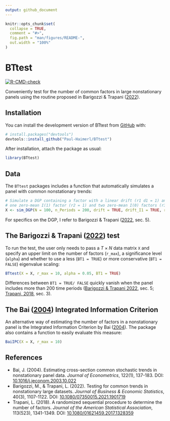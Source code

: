 ```yaml
---
output: github_document
---
```


<!-- README.md is generated from README.Rmd. Please edit that file -->

```r
knitr::opts_chunk$set(
  collapse = TRUE,
  comment = "#>",
  fig.path = "man/figures/README-",
  out.width = "100%"
)
```

# BTtest

<!-- badges: start -->

<!-- [![CRAN\_Version\_Badge](http://www.r-pkg.org/badges/version/BTtest)](https://cran.r-project.org/package=BTtest) -->
<!-- [![CRAN\_Downloads\_Badge](https://cranlogs.r-pkg.org/badges/grand-total/BTtest)](https://cran.r-project.org/package=BTtest) -->
[![R-CMD-check](https://github.com/Paul-Haimerl/BTtest/actions/workflows/R-CMD-check.yaml/badge.svg)](https://github.com/Paul-Haimerl/BTtest/actions/workflows/R-CMD-check.yaml)
<!-- badges: end -->

Conveniently test for the number of common factors in large nonstationary panels using the routine proposed in Barigozzi & Trapani ([2022](https://doi.org/10.1080/07350015.2021.1901719)).

## Installation

You can install the development version of BTtest from [GitHub](https://github.com/) with:

``` r
# install.packages("devtools")
devtools::install_github("Paul-Haimerl/BTtest")
```

After installation, attach the package as usual:

``` r
library(BTtest)
```

## Data

The `BTtest` packages includes a function that automatically simulates a panel with common nonstationary trends:

``` r
# Simulate a DGP containing a factor with a linear drift (r1 d1 = 1) and I(1) process (d2 = 1), 
# one zero-mean I(1) factor (r2 = 1) and two zero-mean I(0) factors (r3 = 2)
X <- sim_DGP(N = 100, n_Periods = 200, drift = TRUE, drift_I1 = TRUE, r_I1 = 2, r_I0 = 2)
```

For specifics on the DGP, I refer to Barigozzi & Trapani ([2022](https://doi.org/10.1080/07350015.2021.1901719), sec. 5).

## The Barigozzi & Trapani ([2022](https://doi.org/10.1080/07350015.2021.1901719)) test

To run the test, the user only needs to pass a $T \times N$ data matrix `X` and specify an upper limit on the number of factors (`r_max`), a significance level (`alpha`) and whether to use a less (`BT1 = TRUE`) or more conservative (`BT1 = FALSE`) eigenvalue scaling:

``` r
BTtest(X = X, r_max = 10, alpha = 0.05, BT1 = TRUE)
```

Differences between `BT1 = TRUE/ FALSE` quickly vanish when the panel includes more than 200 time periods ([Barigozzi & Trapani 2022](https://doi.org/10.1080/07350015.2021.1901719), sec. 5; [Trapani, 2018](https://doi.org/10.1080/01621459.2017.1328359), sec. 3).

## The Bai ([2004](https://doi.org/10.1016/j.jeconom.2003.10.022)) Integrated Information Criterion

An alternative way of estimating the number of factors in a nonstationary panel is the Integrated Information Criterion by Bai ([2004](https://doi.org/10.1016/j.jeconom.2003.10.022)). The package also contains a function to easily evaluate this measure:

``` r
BaiIPC(X = X, r_max = 10)
```

## References

-   Bai, J. (2004). Estimating cross-section common stochastic trends in nonstationary panel data. *Journal of Econometrics*, 122(1), 137-183. DOI: [10.1016/j.jeconom.2003.10.022](https://doi.org/10.1016/j.jeconom.2003.10.022)
-   Barigozzi, M., & Trapani, L. (2022). Testing for common trends in nonstationary large datasets. *Journal of Business & Economic Statistics*, 40(3), 1107-1122. DOI: [10.1080/07350015.2021.1901719](https://doi.org/10.1080/07350015.2021.1901719)
-   Trapani, L. (2018). A randomized sequential procedure to determine the number of factors. *Journal of the American Statistical Association*, 113(523), 1341-1349. DOI: [10.1080/01621459.2017.1328359](https://doi.org/10.1080/01621459.2017.1328359)
